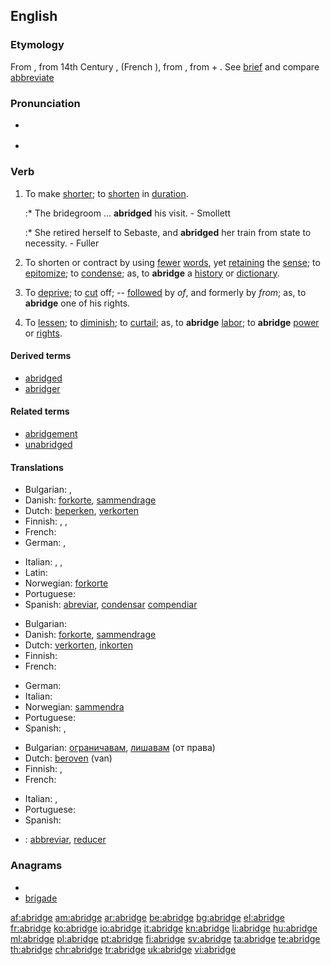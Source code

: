 ==English==

===Etymology===
From {{etyl|enm}} {{term|abregen||lang=enm}}, from 14th Century {{etyl|frm}} {{term|abregier||lang=frm}}, (French {{term|abréger||lang=fr}}), from {{etyl|LL.}} {{term|abbrevio||lang=la}}, from {{etyl|la}} {{term|ad||lang=la}} + {{term|brevio|brēvio|lang=la|shorten}}. See [[brief]] and compare [[abbreviate]]

===Pronunciation===
* {{a|RP}} {{IPA|/əˈbrɪdʒ/}}
* {{audio|en-us-abridge.ogg|Audio (US)}}

===Verb===
{{en-verb|abridg|ing}}

# {{transitive}} To make [[shorter]]; to [[shorten]] in [[duration]].
#:* The bridegroom ... '''abridged''' his visit. - Smollett
#:* She retired herself to Sebaste, and '''abridged''' her train from state to necessity. - Fuller
# {{transitive}} To shorten or contract by using [[fewer]] [[word]]s, yet [[retaining]] the [[sense]]; to [[epitomize]]; to [[condense]]; as, to '''abridge''' a [[history]] or [[dictionary]].
# {{transitive}} To [[deprive]]; to [[cut]] off; -- [[follow]]ed by ''of'', and formerly by ''from''; as, to '''abridge''' one of his rights.
# {{transitive}} To [[lessen]]; to [[diminish]]; to [[curtail]]; as, to '''abridge''' [[labor]]; to '''abridge''' [[power]] or [[right]]s.

====Derived terms====
* [[abridged]]
* [[abridger]]

====Related terms====
* [[abridgement]]
* [[unabridged]]

====Translations====
{{trans-top|'''to make shorter''' (1)}}
* Bulgarian: {{t+|bg|съкращавам}}, {{t+|bg|скъсявам}}
* Danish: [[forkorte]], [[sammendrage]]
* Dutch: [[beperken]], [[verkorten]]
* Finnish: {{t+|fi|lyhentää}}, {{t-|fi|typistää}}, {{t-|fi|supistaa}}
* French: {{t+|fr|abréger}}
* German: {{t+|de|verkürzen}}, {{t+|de|kürzen}}
{{trans-mid}}
* Italian: {{t+|it|accorciare}}, {{t+|it|abbreviare}}, {{t+|it|ridurre}}
* Latin: {{t|la|abbrevio|alt=abbreviō}}
* Norwegian: [[forkorte]]
* Portuguese: {{t+|pt|abreviar}}
* Spanish: [[abreviar]], [[condensar]] [[compendiar]]
{{trans-bottom}}

{{trans-top|'''to shorten or contract by using fewer words''' (2)}}
* Bulgarian: {{t|bg|съкращавам}}
* Danish: [[forkorte]], [[sammendrage]]
* Dutch: [[verkorten]], [[inkorten]]
* Finnish: {{t+|fi|lyhentää}}
* French: {{t+|fr|abréger}}
{{trans-mid}}
* German: {{t+|de|verkürzen}}
* Italian: {{t+|it|abbreviare}}
* Norwegian: [[sammendra]]
* Portuguese: {{t+|pt|abreviar}}
* Spanish: {{t+|es|abreviar}}, {{t-|es|resumir}}
{{trans-bottom}}

{{trans-top|'''to deprive''' (3)}}
* Bulgarian: [[ограничавам]], [[лишавам]] (от права)
* Dutch: [[beroven]] (van)
* Finnish: {{t-|fi|riistää}}, {{t+|fi|viedä}}
* French: {{t+|fr|abréger}}
{{trans-mid}}
* Italian: {{t-|it|privare}}, {{t+|it|limitare}}
* Portuguese: {{t+|pt|privar}}
* Spanish: {{t-|es|privar}}
{{trans-bottom}}

{{checktrans}}
* {{ttbc|Interlingua}}: [[abbreviar]], [[reducer]]

===Anagrams===
* {{alphagram|abdegir}}
* [[brigade#English|brigade]]

[[af:abridge]]
[[am:abridge]]
[[ar:abridge]]
[[be:abridge]]
[[bg:abridge]]
[[el:abridge]]
[[fr:abridge]]
[[ko:abridge]]
[[io:abridge]]
[[it:abridge]]
[[kn:abridge]]
[[li:abridge]]
[[hu:abridge]]
[[ml:abridge]]
[[pl:abridge]]
[[pt:abridge]]
[[fi:abridge]]
[[sv:abridge]]
[[ta:abridge]]
[[te:abridge]]
[[th:abridge]]
[[chr:abridge]]
[[tr:abridge]]
[[uk:abridge]]
[[vi:abridge]]